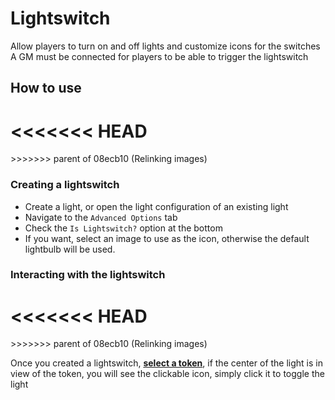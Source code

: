 
# Lightswitch

Allow players to turn on and off lights and customize icons for the
switches
<Callout type='warning' emoji='⚠️'>
A GM must be connected for players to be able to trigger the
lightswitch
</Callout>

## How to use
<<<<<<< HEAD
<ImageButBetter src="/images/Lightswitch/Lsconfig.png" alt="Lightswitch Configuration" width={2000} height={2000} className={styles.wikiimage}/>
=======
<ImageButBetter src="/images/Lightswitch/Lsconfig.png" alt="Lightswitch Configuration" width={2000} height={2000} className={styles.wikiimage}/>
>>>>>>> parent of 08ecb10 (Relinking images)

### Creating a lightswitch

- Create a light, or open the light configuration of an existing light
- Navigate to the `Advanced Options` tab
- Check the `Is Lightswitch?` option at the bottom
- If you want, select an image to use as the icon, otherwise the
  default lightbulb will be used.


### Interacting with the lightswitch
<<<<<<< HEAD
<ImageButBetter src="/images/Lightswitch/Lscustomicon.png" alt="Lightswitch with custom icon" width={2000} height={2000} className={styles.wikiimage}/>
=======
<ImageButBetter src="/images/Lightswitch/Lscustomicon.png" alt="Lightswitch with custom icon" width={2000} height={2000} className={styles.wikiimage}/>
>>>>>>> parent of 08ecb10 (Relinking images)

Once you created a lightswitch, **<u>select a token</u>**, if the center
of the light is in view of the token, you will see the clickable icon,
simply click it to toggle the light



